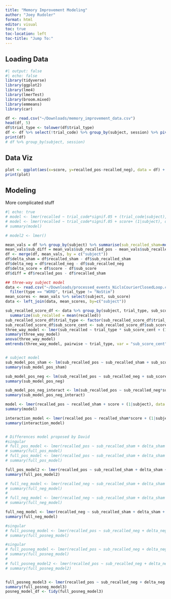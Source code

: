 ```yaml
---
title: "Memory Improvement Modeling"
author: "Joey Rudoler"
format: html
editor: visual
toc: true
toc-location: left
toc-title: "Jump To:"
---
```


## Loading Data

```r
#| output: false
#| echo: false
library(tidyverse)
library(ggplot2)
library(lme4)
library(lmerTest)
library(broom.mixed)
library(emmeans)
library(car)
```

```r
df <- read.csv("~/Downloads/memory_improvement_data.csv")
head(df, 5)
df$trial_type <- tolower(df$trial_type)
df <- df %>% select(!trial_code) %>% group_by(subject, session) %>% pivot_wider(names_from = trial_type, values_from = c(recalled, probability))
print(df)
# df %>% group_by(subject, session)
```

## Data Viz

```r
plot <- ggplot(aes(x=score, y=recalled_pos-recalled_neg), data = df) + geom_point()
print(plot)

```

## Modeling

More complicated stuff
```r
#| echo: true
# model <- lmer(recalled ~ trial_code*signif.05 + (trial_code|subject), data = df)
# model <- lmer(recalled ~ trial_code*signif.05 + score+ (1|subject), data = df)
# summary(model)

# model2 <- lmer()

mean_vals = df %>% group_by(subject) %>% summarise(sub_recalled_sham=mean(recalled_sham), sub_recalled_pos=mean(recalled_pos), sub_recalled_neg=mean(recalled_neg), sub_score=mean(score))
mean_vals$sub_diff = mean_vals$sub_recalled_pos - mean_vals$sub_recalled_neg
df <- merge(df, mean_vals, by = c("subject"))
df$delta_sham = df$recalled_sham - df$sub_recalled_sham
df$delta_neg = df$recalled_neg - df$sub_recalled_neg
df$delta_score = df$score - df$sub_score
df$diff = df$recalled_pos - df$recalled_sham

## three-way subject model
data <- read.csv("~/Downloads/processed_events_NiclsCourierClosedLoop.csv") %>%
  filter(type == "WORD", trial_type != "NoStim")
mean_scores <- mean_vals %>% select(subject, sub_score)
data <- left_join(data, mean_scores, by=c("subject"))

sub_recalled_score_df <- data %>% group_by(subject, trial_type, sub_score) %>%
  summarize(sub_recalled = mean(recalled))
sub_recalled_score_df$trial_type <- factor(sub_recalled_score_df$trial_type, levels = c("Sham", "Neg", "Pos"))
sub_recalled_score_df$sub_score_cent <- sub_recalled_score_df$sub_score - .5
three_way_model <- lmer(sub_recalled ~ trial_type * sub_score_cent + (1 | subject), data=sub_recalled_score_df)
summary(three_way_model)
anova(three_way_model)
emtrends(three_way_model, pairwise ~ trial_type, var = "sub_score_cent")


# subject model
sub_model_pos_sham <- lm(sub_recalled_pos ~ sub_recalled_sham + sub_score, data=mean_vals)
summary(sub_model_pos_sham)

sub_model_pos_neg <- lm(sub_recalled_pos ~ sub_recalled_neg + sub_score, data=mean_vals)
summary(sub_model_pos_neg)

sub_model_pos_neg_interact <- lm(sub_recalled_pos ~ sub_recalled_neg*sub_score, data=mean_vals)
summary(sub_model_pos_neg_interact)

model <- lmer(recalled_pos ~ recalled_sham + score + (1|subject), data = df)
summary(model)

interaction_model <- lmer(recalled_pos ~ recalled_sham*score + (1|subject), data = df)
summary(interaction_model)


# Differences model proposed by David
#singular
# full_pos_model <- lmer(recalled_pos ~ sub_recalled_sham + delta_sham + sub_score + delta_score + (delta_sham | subject) + (0 + delta_score | subject), data=df)
# summary(full_pos_model)
# full_pos_model <- lmer(recalled_pos ~ sub_recalled_sham + delta_sham + sub_score + delta_score + (delta_sham + delta_score || subject), data=df)
# summary(full_pos_model)

full_pos_model2 <- lmer(recalled_pos ~ sub_recalled_sham + delta_sham + sub_score + delta_score + (delta_sham | subject), data=df)
summary(full_pos_model2)

# full_neg_model <- lmer(recalled_neg ~ sub_recalled_sham + delta_sham + sub_score + delta_score + (delta_sham | subject) + (0 + delta_score | subject), data=df)
# summary(full_neg_model)
# 
# full_neg_model <- lmer(recalled_neg ~ sub_recalled_sham + delta_sham + sub_score + delta_score + (delta_sham + delta_score || subject), data=df)
# summary(full_neg_model)

full_neg_model <- lmer(recalled_neg ~ sub_recalled_sham + delta_sham + sub_score + delta_score + (delta_sham | subject), data=df)
summary(full_neg_model)

#singular
# full_posneg_model <- lmer(recalled_pos ~ sub_recalled_neg + delta_neg + sub_score + delta_score + (delta_neg | subject) + (0 + delta_score | subject), data=df)
# summary(full_posneg_model)

#singular
# full_posneg_model <- lmer(recalled_pos ~ sub_recalled_neg + delta_neg + sub_score + delta_score + (delta_neg + delta_score || subject), data=df)
# summary(full_posneg_model)
# 
# full_posneg_model2 <- lmer(recalled_pos ~ sub_recalled_neg + delta_neg + sub_score + delta_score + (delta_neg || subject), data=df)
# summary(full_posneg_model2)


full_posneg_model3 <- lmer(recalled_pos ~ sub_recalled_neg + delta_neg + sub_score + delta_score + (delta_neg | subject), data=df)
summary(full_posneg_model3)
posneg_model_df <- tidy(full_posneg_model3)

```
